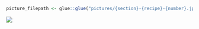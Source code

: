 
```r
picture_filepath <- glue::glue("pictures/{section}-{recipe}-{number}.jpg")
```

![](`r picture_filepath`)

